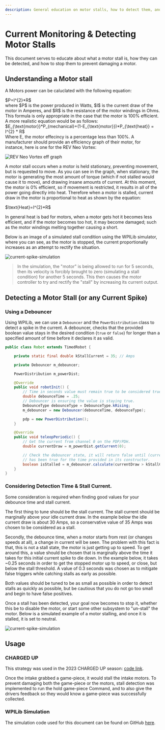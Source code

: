 ```yaml
---
description: General education on motor stalls, how to detect them, and how to react to prevent them.
---
```

# Current Monitoring & Detecting Motor Stalls

This document serves to educate about what a motor stall is,
how they can be detected, and how to stop them to prevent damaging a motor.

## Understanding a Motor stall

A Motors power can be caluclated with the following equation:
<div style={{display: "flex",justifyContent: "center",}}>
$P=I^{2}*R$
</div>
where $P$ is the power produced in Watts, $I$ is the current draw of the motor in Amperes, and $R$ is the resistance of the motor windings in Ohms. This formula is only appropriate in the case that the motor is 100% efficient. A more realistic equation would be as follows:
<div style={{display: "flex",justifyContent: "center",}}>
$E_{\text{motor}}*P_{mechanical}+(1-E_{\text{motor}})*P_{\text{heat}} = I^{2} * R$
</div>
Where E, the motor effecincy is a percentage less than 100%. A manufacturer should provide an efficiency graph of their motor, for instance, here is one for the REV Neo Vortex:

![REV Neo Vortex eff graph](/programming/current-monitoring/vortex-eff.png)

A motor stall occurs when a motor is held stationary, preventing movement, but is requested to move.
As you can see in the graph, when stationary, the motor is generating the most amount of torque 
(which if not stalled would cause it to move), and drawing insane amounts of current.
At this moment, the motor is 0% efficient, so if movement is restricted, 
it results in all of the power going directly into heat.
Therefore when a motor is stalled, current draw in the motor is proportional to heat as shown by the equation:
<div style={{display: "flex",justifyContent: "center",}}>
$\text{Heat}=I^{2}*R$
</div>

In general heat is bad for motors, when a motor gets hot it becomes less efficient,
and if the motor becomes too hot, it may become damaged;
such as the motor windings melting together causing a short.

Below is an image of a simulated stall condition using the WPILib simulator, where you can see,
as the motor is stopped, the current proportionally increases as an attempt to rectify the situation.

![current-spike-simulation](/programming/current-monitoring/current-spike-sim.png)

> In the simulation, the "motor" is being allowed to run for 5 seconds,
> then its velocity is forcibly brought to zero \(simulating a stall condition) for another 5 seconds.
> This then causes the motor controller to try and rectify the "stall" by increasing its current output.

## Detecting a Motor Stall (or any Current Spike)

### Using a Debouncer
Using WPILib, we can use a `Debouncer` and the `PowerDistribution` class to detect a spike in the current.
A debouncer, checks that the provided boolean value stays in the desired condition
(`true` or `false`) for longer than a specified amount of time before it declares it as valid.

```java showLineNumbers, filename="Robot.java"
public class Robot extends TimedRobot {

    private static final double kStallCurrent = 35; // Amps

    private Debouncer m_debouncer;

    PowerDistribution m_powerDist;

    @Override
    public void robotInit() {
        // Time in seconds value must remain true to be considered true.
        double debounceTime = .25;
        // Debouncer is ensuring the value is staying true.
        DebounceType debounceType = DebounceType.kRising;
        m_debouncer = new Debouncer(debounceTime, debounceType);

        pdp = new PowerDistribution();
    }

    @Override
    public void teleopPeriodic() {
        // Get the current from channel 0 on the PDP/PDH.
        double currentDraw = m_powerDist.getCurrent(0);

        // Check the debouncer state, it will return false until (currentDraw > kStallCurrent)
        // has been true for the time provided in its constructor.
        boolean isStalled = m_debouncer.calculate(currentDraw > kStallCurrent);
    }
}
```

### Considering Detection Time & Stall Current.
Some consideration is required when finding good values for your debounce time and stall current.

The first thing to tune should be the stall current. The stall current should be marginally above your idle current draw.
In the example below the idle current draw is about 30 Amps,
so a conservative value of 35 Amps was chosen to be considered as a stall.

Secondly, the debounce time, when a motor starts from rest \(or changes speeds at all), a change in current will be seen.
The problem with this fact is that, this is not a stall state, the motor is just getting up to speed.
To get around this, a value should be chosen that is marginally above the time it takes for this initial current spike to die down.
In the example below, it takes ~0.25 seconds in order to get the stopped motor up to speed, or close, but below the stall threshold.
A value of 0.3 seconds was chosen as to mitigate false triggers while catching stalls as early as possible.

Both values should be tuned to be as small as possible in order to detect stalls as quickly as possible,
but be cautious that you do not go too small and begin to have false positives.

Once a stall has been detected, your goal now becomes to stop it, whether this be to disable the motor,
or start some other subsystem to "un-stall" the motor. Below is a simulated example of a motor stalling,
and once it is stalled, it is set to neutral.

![current-spike-simulation](/programming/current-monitoring/stall-stopped.png)

## Usage

### CHARGED UP
This strategy was used in the 2023 CHARGED UP season: [code link](https://github.com/Tigerbotics7125/FRC2023/blob/main/src/main/java/io/github/tigerbotics7125/robot/subsystem/Intake.java#L167).

Once the intake  grabbed a game-piece, it would stall the intake motors.
To prevent damaging both the game-piece or the motors, stall detection was implemented to run the hold game-piece Command,
and to also give the drivers feedback so they would know a game-piece was successfully collected.

### WPILib Simulation
The simulation code used for this document can be found on GitHub [here](https://github.com/Tigerbotics7125/motor-stall-detection-sim).
